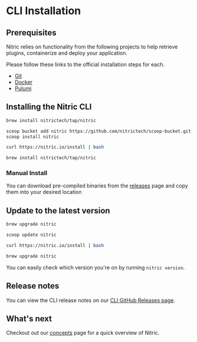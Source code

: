 
# CLI Installation

## Prerequisites

Nitric relies on functionality from the following projects to help retrieve plugins, containerize and deploy your application.

Please follow these links to the official installation steps for each.

- [Git](https://git-scm.com/)
- [Docker](https://docs.docker.com/get-docker/)
- [Pulumi](https://www.pulumi.com/reference/cli/)

## Installing the Nitric CLI

<CodeGroup>

```bash {{ title: 'macOS', label: 'nitric is available via <a href="https://brew.sh/">homebrew</a>' }}
brew install nitrictech/tap/nitric
```

```bash {{ title: 'Windows', label: 'nitric is available via <a href="https://scoop.sh/">scoop</a>' }}
scoop bucket add nitric https://github.com/nitrictech/scoop-bucket.git
scoop install nitric
```

```bash {{ title: 'Linux', label: 'nitric can be downloaded as a scripted install via curl.' }}
curl https://nitric.io/install | bash
```

```bash {{ title: 'Brew', label: 'nitric is available via <a href="https://brew.sh/">homebrew</a>' }}
brew install nitrictech/tap/nitric
```

</CodeGroup>

### Manual Install

You can download pre-compiled binaries from the [releases](https://github.com/nitrictech/cli/releases) page and copy them into your desired location

## Update to the latest version

<CodeGroup>

```bash {{ title: 'macOS' }}
brew upgrade nitric
```

```bash {{ title: 'Windows' }}
scoop update nitric
```

```bash {{ title: 'Linux' }}
curl https://nitric.io/install | bash
```

```bash {{ title: 'Brew' }}
brew upgrade nitric
```

</CodeGroup>

You can easily check which version you're on by running `nitric version`.

## Release notes

You can view the CLI release notes on our [CLI GitHub Releases page](https://github.com/nitrictech/cli/releases).

## What's next

Checkout out our [concepts](/guides/getting-started/concepts) page for a quick overview of Nitric.
